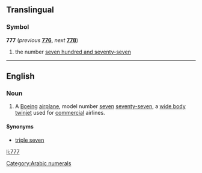 ==Translingual==

===Symbol===
'''777''' (''previous'' '''[[776]]''', ''next'' '''[[778]]''')

# the number [[seven hundred and seventy-seven]]

[[Category:Arabic numerals]]
----

==English==

===Noun===
{{en-noun}}

# {{aviation}} A [[w:Boeing|Boeing]] [[airplane]], model number [[seven]] [[seventy-seven]], a [[wide body]] [[twinjet]]  used for [[commercial]] airlines. 

====Synonyms====
*[[triple seven]]

[[li:777]]